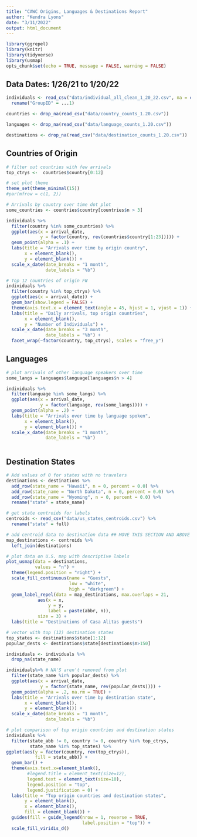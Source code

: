 ```yaml
---
title: "CAWC Origins, Languages & Destinations Report"
author: "Kendra Lyons"
date: "3/11/2022"
output: html_document
---
```


```r
library(ggrepel)
library(knitr)
library(tidyverse)
library(usmap)
opts_chunk$set(echo = TRUE, message = FALSE, warning = FALSE)
```

## Data Dates: 1/26/21 to 1/20/22

```r

individuals <- read_csv("data/individual_all_clean_1_20_22.csv", na = c("", "NA")) %>% #
  rename("GroupID" = ...1)

countries <- drop_na(read_csv("data/country_counts_1.20.csv"))

languages <- drop_na(read_csv("data/language_counts_1.20.csv"))

destinations <- drop_na(read_csv("data/destination_counts_1.20.csv"))

```


## Countries of Origin

```r

# filter out countries with few arrivals
top_ctrys <-  countries$country[0:12]

# set plot theme
theme_set(theme_minimal(15)) 
#par(mfrow = c(1, 2))

# Arrivals by country over time dot plot
some_countries <- countries$country[countries$n > 3]

individuals %>%
  filter(country %in% some_countries) %>%
  ggplot(aes(x = arrival_date, 
             y = factor(country, rev(countries$country[1:23])))) +
  geom_point(alpha = .1) +
  labs(title = "Arrivals over time by origin country",
       x = element_blank(), 
       y = element_blank()) +
  scale_x_date(date_breaks = "1 month", 
               date_labels = "%b") 

# Top 12 countries of origin FW 
individuals %>%
  filter(country %in% top_ctrys) %>%
  ggplot(aes(x = arrival_date)) +
  geom_bar(show.legend = FALSE) +
  theme(axis.text.x = element_text(angle = 45, hjust = 1, vjust = 1)) +
  labs(title = "Daily arrivals, top origin countries", 
       x = element_blank(), 
       y = "Number of Individuals") + 
  scale_x_date(date_breaks = "3 month", 
               date_labels = "%b") + 
  facet_wrap(~factor(country, top_ctrys), scales = "free_y")


```

## Languages

```r

# plot arrivals of other language speakers over time
some_langs = languages$language[languages$n > 4]

individuals %>%
  filter(language %in% some_langs) %>%
  ggplot(aes(x = arrival_date, 
             y = factor(language, rev(some_langs)))) +
  geom_point(alpha = .2) +
  labs(title = "Arrivals over time by language spoken",
       x = element_blank(), 
       y = element_blank()) +
  scale_x_date(date_breaks = "1 month", 
               date_labels = "%b") 
  
```

## Destination States

```r
# Add values of 0 for states with no travelers
destinations <- destinations %>%
  add_row(state_name = "Hawaii", n = 0, percent = 0.0) %>%
  add_row(state_name = "North Dakota", n = 0, percent = 0.0) %>%
  add_row(state_name = "Wyoming", n = 0, percent = 0.0) %>%
  rename("state" = state_name)

# get state centroids for labels
centroids <- read_csv("data/us_states_centroids.csv") %>%
  rename("state" = full)

# add centroid data to destination data ## MOVE THIS SECTION AND ABOVE TO CLEANING
map_destinations <- centroids %>%
  left_join(destinations)

# plot data on U.S. map with descriptive labels
plot_usmap(data = destinations, 
           values = "n") +
  theme(legend.position = "right") +
  scale_fill_continuous(name = "Guests",
                        low = "white", 
                        high = "darkgreen") +
  geom_label_repel(data = map_destinations, max.overlaps = 21,
            aes(x = x,
                y = y,
                label = paste(abbr, n)),
            size = 3) +
  labs(title = "Destinations of Casa Alitas guests")

```

```r
# vector with top (12) destination states
top_states <- destinations$state[1:12]
popular_dests <- destinations$state[destinations$n>150]

individuals <- individuals %>%
  drop_na(state_name) 

individuals%>% # NA'S aren't removed from plot
  filter(state_name %in% popular_dests) %>%
  ggplot(aes(x = arrival_date, 
             y = factor(state_name, rev(popular_dests)))) +
  geom_point(alpha = .2, na.rm = TRUE) +
  labs(title = "Arrivals over time by destination state",
       x = element_blank(), 
       y = element_blank()) +
  scale_x_date(date_breaks = "1 month", 
               date_labels = "%b") 

# plot comparison of top origin countries and destination states
individuals %>%
  filter(state_abb != 0, country != 0, country %in% top_ctrys,
         state_name %in% top_states) %>%
ggplot(aes(y = factor(country, rev(top_ctrys)), 
           fill = state_abb)) +
  geom_bar() +
  theme(axis.text.x=element_blank(),
        #legend.title = element_text(size=12), 
        legend.text = element_text(size=10),
        legend.position = "top",
        legend.justification = 0) +
  labs(title = "Top origin countries and destination states", 
       y = element_blank(), 
       x = element_blank(), 
       fill = element_blank()) +
  guides(fill = guide_legend(nrow = 1, reverse = TRUE, 
                             label.position = "top")) +
  scale_fill_viridis_d()

```







